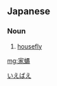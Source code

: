 ==Japanese==
{{ja-kanjitab|いえ|はえ|k2=ばえ|r=y|yomi=k}}

===Noun===
{{ja-noun|kyu=家蠅|いえばえ|イエバエ}}

# [[housefly]]

[[Category:ja:Insects|いえばえ]]

[[mg:家蝿]]